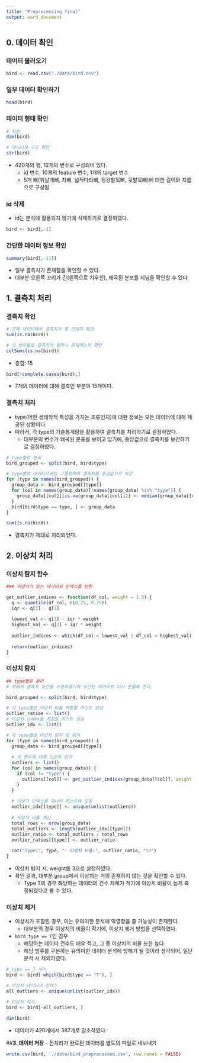 ---
title: "Preprocessing_final"
output: word_document
---

## **0. 데이터 확인**

### **데이터 불러오기**

```{r}
bird <- read.csv("./data/bird.csv")
```

### **일부 데이터 확인하기**

```{r}
head(bird)
```

### **데이터 형태 확인**

```{r}
# 차원
dim(bird)
```

```{r}
# 데이터셋 구조 확인
str(bird)
```
-   420개의 행, 12개의 변수로 구성되어 있다.
    -   id 변수, 10개의 feature 변수, 1개의 target 변수
    -   5개 뼈(위날개뼈, 자뼈, 넓적다리뼈, 정강발목뼈, 뒷발목뼈)에 대한 길이와 지름으로 구성됨

### **id 삭제** 
- id는 분석에 활용되지 않기에 삭제하기로 결정하였다.

```{r}
bird <- bird[,-1]
```

### **간단한 데이터 정보 확인**

```{r}
summary(bird[,-11])
```
-   일부 결측치가 존재함을 확인할 수 있다.
-   대부분 오른쪽 꼬리가 긴(왼쪽으로 치우친), 왜곡된 분포를 지님을 확인할 수 있다.

## **1. 결측치 처리**

### **결측치 확인**

```{r}
# 전체 데이터에서 결측치가 몇 건인지 확인
sum(is.na(bird))
```

```{r}
# 각 변수별로 결측치가 얼마나 존재하는지 확인
colSums(is.na(bird))
```
- 총합: 15

```{r}
bird[!complete.cases(bird),]
```

- 7개의 데이터에 대해 결측인 부분이 15개이다.

### **결측치 처리**
- type(어떤 생태학적 특성을 가지는 조류인지)에 대한 정보는 모든 데이터에 대해 제공된 상황이다.
- 따라서, 각 type의 기술통계량을 활용하여 결측치를 처리하기로 결정하였다.
  - 대부분의 변수가 왜곡된 분포를 보이고 있기에, 중앙값으로 결측치를 보간하기로 결정하였다.

```{r}
# type별로 분리
bird_grouped <- split(bird, bird$type)
```

```{r}
# type별로 데이터프레임 그룹화하여 결측치를 중앙값으로 보간
for (type in names(bird_grouped)) {
  group_data <- bird_grouped[[type]]
  for (col in names(group_data)[!names(group_data) %in% "type"]) {
    group_data[[col]][is.na(group_data[[col]])] <- median(group_data[[col]], na.rm = T)
  }
  bird[bird$type == type, ] <- group_data
}
```

```{r}
sum(is.na(bird))
```
- 결측치가 제대로 처리되었다.

## **2. 이상치 처리**

### **이상치 탐지 함수**
```{r}
### 이상치가 있는 데이터의 인덱스를 반환

get_outlier_indices <- function(df_col, weight = 1.5) {
  q <- quantile(df_col, c(0.25, 0.75))
  iqr <- q[2] - q[1]
  
  lowest_val <- q[1] - iqr * weight
  highest_val <- q[2] + iqr * weight
  
  outlier_indices <- which(df_col < lowest_val | df_col > highest_val)
  
  return(outlier_indices)
}
```

### **이상치 탐지**

```{r}
## type별로 분리
# 위에서 결측치 보간을 수행하였기에 보간된 데이터로 다시 분할해 준다.

bird_grouped <- split(bird, bird$type)
```

```{r}
# 각 type별로 이상치 비율 저장할 리스트 생성
outlier_ratios <- list()
# 이상치 index를 저장할 리스트 생성
outlier_idx <- list()
```

```{r}
# 각 type별로 이상치 탐지 및 제거
for (type in names(bird_grouped)) {
  group_data <- bird_grouped[[type]]
  
  # 각 변수에 대해 이상치 탐지
  outliers <- list()
  for (col in names(group_data)) {
    if (col != "type") {
      outliers[[col]] <- get_outlier_indices(group_data[[col]], weight = 3)
    }
  }
  
  # 이상치 인덱스를 하나의 리스트에 모음
  outlier_idx[[type]] <- unique(unlist(outliers))
  
  # 이상치 비율 계산
  total_rows <- nrow(group_data)
  total_outliers <- length(outlier_idx[[type]])
  outlier_ratio <- total_outliers / total_rows
  outlier_ratios[[type]] <- outlier_ratio
  
  cat("Type:", type, "- 이상치 비율:", outlier_ratio, "\n")
}
```
- 이상치 탐지 시, weight를 3으로 설정하였다.
- 확인 결과, 대부분 group에서 이상치는 거의 존재하지 않는 것을 확인할 수 있다.
  - Type T의 경우 해당하는 데이터의 건수 자체가 적기에 이상치 비율이 높게 측정되었다고 볼 수 있다.

### **이상치 제거**
- 이상치가 포함된 경우, 이는 유의미한 분석에 악영향을 줄 가능성이 존재한다.
  - 대부분의 경우 이상치의 비율이 작기에, 이상치 제거 방법을 선택하였다.
- `bird_type == T`인 경우
  - 해당하는 데이터 건수도 매우 적고, 그 중 이상치의 비율 또한 높다.
  - 해당 범주를 구분하는 유의미한 데이터 분석에 방해가 될 것이라 생각되어, 일단 분석 시 제외하였다.
  
```{r}
# type == T 제거
bird <- bird[-which(bird$type == "T"), ]
```

```{r}
# 이상치 데이터의 인덱스
all_outliers <- unique(unlist(outlier_idx))

# 이상치 제거
bird <- bird[-all_outliers, ]
```

```{r}
dim(bird)
```
- 데이터가 420개에서 387개로 감소하였다.

##**3. 데이터 저장**
- 전처리가 완료된 데이터를 별도의 파일로 내보내기

```{r}
write.csv(bird, './data/bird_preprocessed.csv', row.names = FALSE)
```

